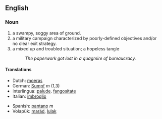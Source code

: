 ==English==
===Noun===
{{sb|'''quagmire'''|'''[[quagmires]]'''}}
#a swampy, soggy area of ground.
#a military campaign characterized by poorly-defined objectives and/or no clear exit strategy.
#a mixed up and troubled situation; a hopeless tangle
#: ''The paperwork got lost in a quagmire of bureaucracy.''

==== Translations ====
{{top}}
*Dutch: [[moeras]]
*German: [[Sumpf]] ''m'' (1,3)
*Interlingua: [[palude]]. [[fangositate]]
*Italian: [[imbroglio]]
{{mid}}
*Spanish: [[pantano]] ''m''
*Volapük: [[maräd]], [[lulak]]
{{bottom}}